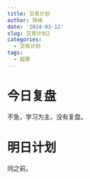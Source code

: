 ```yaml
---
title: 交易计划
author: 珠峰
date: '2024-03-12'
slug: 交易计划2
categories:
  - 交易计划
tags:
  - 股票
---
```


# 今日复盘

不急，学习为主，没有复盘。

# 明日计划

同之前。